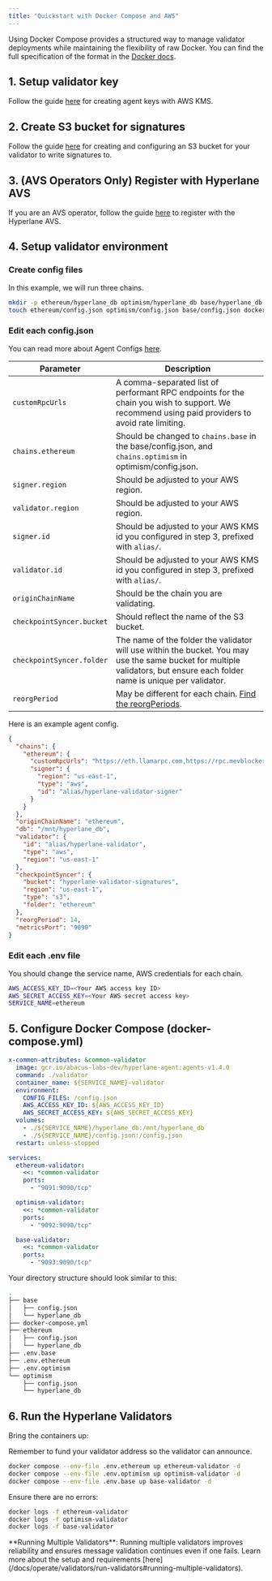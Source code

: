 ```yaml
---
title: "Quickstart with Docker Compose and AWS"
---
```


Using Docker Compose provides a structured way to manage validator deployments while maintaining the flexibility of raw Docker. You can find the full specification of the format in the [Docker docs](https://docs.Docker.com/compose/compose-file/).

## 1. Setup validator key

Follow the guide [here](/docs/operate/set-up-agent-keys#2-aws-kms) for creating agent keys with AWS KMS.

## 2. Create S3 bucket for signatures

Follow the guide [here](/docs/operate/validators/validator-signatures-aws) for creating and configuring an S3 bucket for your validator to write signatures to.

## 3. (AVS Operators Only) Register with Hyperlane AVS[​](#3-avs-operators-only-register-with-hyperlane-avs "Direct link to 3. (AVS Operators Only) Register with Hyperlane AVS")

If you are an AVS operator, follow the guide [here](/docs/operate/guides/avs-operator-guide#4-register-your-operator) to register with the Hyperlane AVS.

## 4. Setup validator environment

### Create config files

In this example, we will run three chains.

```bash
mkdir -p ethereum/hyperlane_db optimism/hyperlane_db base/hyperlane_db && \
touch ethereum/config.json optimism/config.json base/config.json docker-compose.yml .env.ethereum .env.optimism .env.base
```

### Edit each config.json

You can read more about Agent Configs [here](/docs/operate/config/agent-config).

| Parameter                 | Description                                                                                                                                                                |
| ------------------------- | -------------------------------------------------------------------------------------------------------------------------------------------------------------------------- |
| `customRpcUrls`           | A comma-separated list of performant RPC endpoints for the chain you wish to support. We recommend using paid providers to avoid rate limiting.                            |
| `chains.ethereum`         | Should be changed to `chains.base` in the base/config.json, and `chains.optimism` in optimism/config.json.                                                                 |
| `signer.region`           | Should be adjusted to your AWS region.                                                                                                                                     |
| `validator.region`        | Should be adjusted to your AWS region.                                                                                                                                     |
| `signer.id`               | Should be adjusted to your AWS KMS id you configured in step 3, prefixed with `alias/`.                                                                                    |
| `validator.id`            | Should be adjusted to your AWS KMS id you configured in step 3, prefixed with `alias/`.                                                                                    |
| `originChainName`         | Should be the chain you are validating.                                                                                                                                    |
| `checkpointSyncer.bucket` | Should reflect the name of the S3 bucket.                                                                                                                                  |
| `checkpointSyncer.folder` | The name of the folder the validator will use within the bucket. You may use the same bucket for multiple validators, but ensure each folder name is unique per validator. |
| `reorgPeriod`             | May be different for each chain. [Find the reorgPeriods](https://github.com/hyperlane-xyz/hyperlane-registry/tree/main/chains).                                            |

Here is an example agent config.

```json
{
  "chains": {
    "ethereum": {
      "customRpcUrls": "https://eth.llamarpc.com,https://rpc.mevblocker.io",
      "signer": {
        "region": "us-east-1",
        "type": "aws",
        "id": "alias/hyperlane-validator-signer"
      }
    }
  },
  "originChainName": "ethereum",
  "db": "/mnt/hyperlane_db",
  "validator": {
    "id": "alias/hyperlane-validator",
    "type": "aws",
    "region": "us-east-1"
  },
  "checkpointSyncer": {
    "bucket": "hyperlane-validator-signatures",
    "region": "us-east-1",
    "type": "s3",
    "folder": "ethereum"
  },
  "reorgPeriod": 14,
  "metricsPort": "9090"
}
```

### Edit each .env file

You should change the service name, AWS credentials for each chain.

```bash
AWS_ACCESS_KEY_ID=<Your AWS access key ID>
AWS_SECRET_ACCESS_KEY=<Your AWS secret access key>
SERVICE_NAME=ethereum
```

## 5. Configure Docker Compose (docker-compose.yml)

```yaml
x-common-attributes: &common-validator
  image: gcr.io/abacus-labs-dev/hyperlane-agent:agents-v1.4.0
  command: ./validator
  container_name: ${SERVICE_NAME}-validator
  environment:
    CONFIG_FILES: /config.json
    AWS_ACCESS_KEY_ID: ${AWS_ACCESS_KEY_ID}
    AWS_SECRET_ACCESS_KEY: ${AWS_SECRET_ACCESS_KEY}
  volumes:
    - ./${SERVICE_NAME}/hyperlane_db:/mnt/hyperlane_db
    - ./${SERVICE_NAME}/config.json:/config.json
  restart: unless-stopped

services:
  ethereum-validator:
    <<: *common-validator
    ports:
      - "9091:9090/tcp"

  optimism-validator:
    <<: *common-validator
    ports:
      - "9092:9090/tcp"

  base-validator:
    <<: *common-validator
    ports:
      - "9093:9090/tcp"
```

Your directory structure should look similar to this:

```bash
.
├── base
│   ├── config.json
│   └── hyperlane_db
├── docker-compose.yml
├── ethereum
│   ├── config.json
│   └── hyperlane_db
├── .env.base
├── .env.ethereum
├── .env.optimism
└── optimism
    ├── config.json
    └── hyperlane_db
```

## 6. Run the Hyperlane Validators

Bring the containers up:

Remember to fund your validator address so the validator can announce.

```bash
docker compose --env-file .env.ethereum up ethereum-validator -d
docker compose --env-file .env.optimism up optimism-validator -d
docker compose --env-file .env.base up base-validator -d
```

Ensure there are no errors:

```bash
docker logs -f ethereum-validator
docker logs -f optimism-validator
docker logs -f base-validator
```

<Tip>
  **Running Multiple Validators**: Running multiple validators improves
  reliability and ensures message validation continues even if one fails. Learn
  more about the setup and requirements
  [here](/docs/operate/validators/run-validators#running-multiple-validators).
</Tip>
